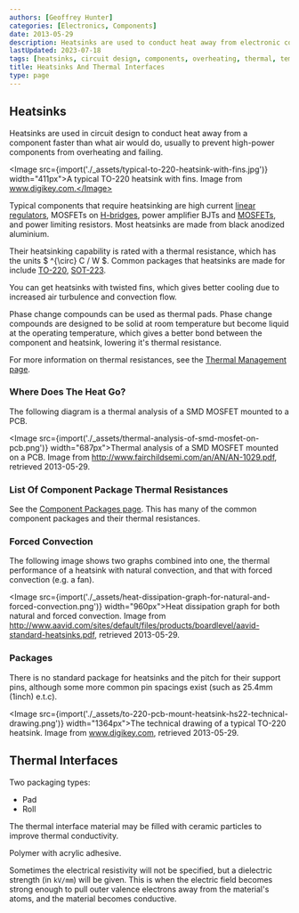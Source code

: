 ```yaml
---
authors: [Geoffrey Hunter]
categories: [Electronics, Components]
date: 2013-05-29
description: Heatsinks are used to conduct heat away from electronic components.
lastUpdated: 2023-07-18
tags: [heatsinks, circuit design, components, overheating, thermal, temperature, packages, pads, interfaces, thermal interfaces]
title: Heatsinks And Thermal Interfaces
type: page
---
```


## Heatsinks

Heatsinks are used in circuit design to conduct heat away from a component faster than what air would do, usually to prevent high-power components from overheating and failing.

<Image src={import('./_assets/typical-to-220-heatsink-with-fins.jpg')} width="411px">A typical TO-220 heatsink with fins. Image from www.digikey.com.</Image>

Typical components that require heatsinking are high current [linear regulators](/electronics/components/power-regulators), MOSFETs on [H-bridges](/docs/electronics/components/h-bridges/index.mdx), power amplifier BJTs and [MOSFETs](/electronics/components/transistors/mosfets), and power limiting resistors. Most heatsinks are made from black anodized aluminium.

Their heatsinking capability is rated with a thermal resistance, which has the units $ ^{\circ} C / W $. Common packages that heatsinks are made for include [TO-220](/pcb-design/component-packages/to-220-component-package), [SOT-223](/pcb-design/component-packages/sot-23-component-package).

You can get heatsinks with twisted fins, which gives better cooling due to increased air turbulence and convection flow.

Phase change compounds can be used as thermal pads. Phase change compounds are designed to be solid at room temperature but become liquid at the operating temperature, which gives a better bond between the component and heatsink, lowering it's thermal resistance.

For more information on thermal resistances, see the [Thermal Management page](/electronics/circuit-design/thermal-management).

### Where Does The Heat Go?

The following diagram is a thermal analysis of a SMD MOSFET mounted to a PCB.

<Image src={import('./_assets/thermal-analysis-of-smd-mosfet-on-pcb.png')} width="687px">Thermal analysis of a SMD MOSFET mounted on a PCB. Image from http://www.fairchildsemi.com/an/AN/AN-1029.pdf, retrieved 2013-05-29.</Image>

### List Of Component Package Thermal Resistances

See the [Component Packages page](/pcb-design/component-packages). This has many of the common component packages and their thermal resistances.

### Forced Convection

The following image shows two graphs combined into one, the thermal performance of a heatsink with natural convection, and that with forced convection (e.g. a fan).

<Image src={import('./_assets/heat-dissipation-graph-for-natural-and-forced-convection.png')} width="960px">Heat dissipation graph for both natural and forced convection. Image from http://www.aavid.com/sites/default/files/products/boardlevel/aavid-standard-heatsinks.pdf, retrieved 2013-05-29.</Image>

### Packages

There is no standard package for heatsinks and the pitch for their support pins, although some more common pin spacings exist (such as 25.4mm (1inch) e.t.c).

<Image src={import('./_assets/to-220-pcb-mount-heatsink-hs22-technical-drawing.png')} width="1364px">The technical drawing of a typical TO-220 heatsink. Image from www.digikey.com, retrieved 2013-05-29.</Image>

## Thermal Interfaces

Two packaging types:

* Pad
* Roll

The thermal interface material may be filled with ceramic particles to improve thermal conductivity.

Polymer with acrylic adhesive.

Sometimes the electrical resistivity will not be specified, but a dielectric strength (in `kV/mm`) will be given. This is when the electric field becomes strong enough to pull outer valence electrons away from the material's atoms, and the material becomes conductive. 